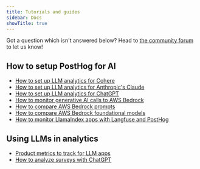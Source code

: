 ```yaml
---
title: Tutorials and guides
sidebar: Docs
showTitle: true
---
```


Got a question which isn't answered below? Head to [the community forum](/questions) to let us know!

## How to setup PostHog for AI

- [How to set up LLM analytics for Cohere](/tutorials/cohere-analytics)		
- [How to set up LLM analytics for Anthropic's Claude](/tutorials/anthropic-analytics)										
- [How to set up LLM analytics for ChatGPT](/tutorials/chatgpt-analytics)
- [How to monitor generative AI calls to AWS Bedrock](/tutorials/monitor-aws-bedrock-calls)  
- [How to compare AWS Bedrock prompts](/tutorials/compare-aws-bedrock-prompts)
- [How to compare AWS Bedrock foundational models](/tutorials/compare-aws-bedrock-foundational-models)
- [How to monitor LlamaIndex apps with Langfuse and PostHog](/tutorials/monitor-llama-index-with-langfuse)

## Using LLMs in analytics

- [Product metrics to track for LLM apps](/product-engineers/llm-product-metrics)
- [How to analyze surveys with ChatGPT](/tutorials/analyze-surveys-with-chatgpt)

